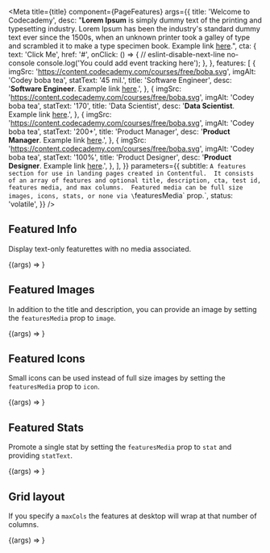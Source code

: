 
<Meta
  title={title}
  component={PageFeatures}
  args={{
    title: 'Welcome to Codecademy',
    desc:
      "**Lorem Ipsum** is simply dummy text of the printing and typesetting industry. Lorem Ipsum has been the industry's standard dummy text ever since the 1500s, when an unknown printer took a galley of type and scrambled it to make a type specimen book. Example link [here](#).",
    cta: {
      text: 'Click Me',
      href: '#',
      onClick: () => {
        // eslint-disable-next-line no-console
        console.log('You could add event tracking here');
      },
    },
    features: [
      {
        imgSrc: 'https://content.codecademy.com/courses/free/boba.svg',
        imgAlt: 'Codey boba tea',
        statText: '45 mil.',
        title: 'Software Engineer',
        desc: '**Software Engineer**. Example link [here](#).',
      },
      {
        imgSrc: 'https://content.codecademy.com/courses/free/boba.svg',
        imgAlt: 'Codey boba tea',
        statText: '170',
        title: 'Data Scientist',
        desc: '**Data Scientist**. Example link [here](#).',
      },
      {
        imgSrc: 'https://content.codecademy.com/courses/free/boba.svg',
        imgAlt: 'Codey boba tea',
        statText: '200+',
        title: 'Product Manager',
        desc: '**Product Manager**. Example link [here](#).',
      },
      {
        imgSrc: 'https://content.codecademy.com/courses/free/boba.svg',
        imgAlt: 'Codey boba tea',
        statText: '100%',
        title: 'Product Designer',
        desc: '**Product Designer**. Example link [here](#).',
      },
    ],
  }}
  parameters={{
    subtitle: `A features section for use in landing pages created in Contentful.  It consists of an array of features and optional title, description, cta, test id, features media, and max columns.  Featured media can be full size images, icons, stats, or none via \`featuresMedia\` prop.`,
    status: 'volatile',
  }}
/>

## Featured Info

Display text-only featurettes with no media associated.

<Canvas>
  <Story name="Featured Info">{(args) => <PageFeatures {...args} />}</Story>
</Canvas>

<Props story="Featured Info" />

## Featured Images

In addition to the title and description, you can provide an image by setting the `featuresMedia` prop to `image`.

<Canvas>
  <Story name="Featured Images" args={{ featuresMedia: 'image' }}>
    {(args) => <PageFeatures {...args} />}
  </Story>
</Canvas>

## Featured Icons

Small icons can be used instead of full size images by setting the `featuresMedia` prop to `icon`.

<Canvas>
  <Story name="Featured Icons" args={{ featuresMedia: 'icon' }}>
    {(args) => <PageFeatures {...args} />}
  </Story>
</Canvas>

## Featured Stats

Promote a single stat by setting the `featuresMedia` prop to `stat` and providing `statText`.

<Canvas>
  <Story name="Featured Stats" args={{ featuresMedia: 'stat' }}>
    {(args) => <PageFeatures {...args} />}
  </Story>
</Canvas>

## Grid layout

If you specify a `maxCols` the features at desktop will wrap at that number of columns.

<Canvas>
  <Story name="Features Grid" args={{ maxCols: 3, featuresMedia: 'icon' }}>
    {(args) => <PageFeatures {...args} />}
  </Story>
</Canvas>
